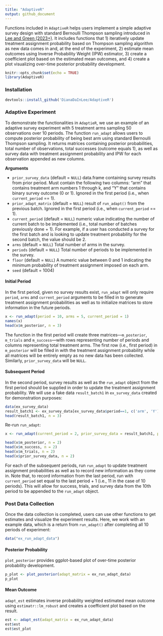 ```yaml
---
title: "AdaptiveR"
output: github_document
---
```


Functions included in `AdaptiveR` helps users implement a simple adaptive survey design with standard Bernoulli Thompson sampling introduced in [Lee and Green (2023+)](https://www.dropbox.com/scl/fi/o0o62xwd278lrrtrisg9v/RCV_adaptive.pdf?dl=0&rlkey=owlw1xuqr4o4tnyx1oxl4ey3s). It includes functions that 1) iteratively update treatment assignment probability based on Thompson sampling algorithm as new data comes in and, at the end of the experiment, 2) estimate mean outcomes using Inverse Probability Weight (IPW) estimator, 3) create a coefficient plot based on the estimated mean outcomes, and 4) create a plot visualizing over-time posterior probability development.

```r
knitr::opts_chunk$set(echo = TRUE)
library(AdaptiveR)
```

### Installation

```r
devtools::install_github('DianaDaInLee/AdaptiveR')
```

### Adaptive Experiment

To demonstrate the functionalities in `AdaptieR`, we use an example of an adaptive survey experiment with 5 treatment arms sampling 50 observations over 10 periods. The function `run_adapt` allows users to compute posterior probability of being best arm using standard Bernoulli Thompson sampling. It returns matrices containing posterior probabilities, total number of observations, total successes (outcome equals 1), as well as survey data with treatment assignment probability and IPW for each observation appended as new columns. 

**Arguments**

* `prior_survey_data` (default = `NULL`) data.frame containing survey results from prior period. Must contain the following two columns: "arm" that contains treatment arm numbers 1 through k, and "Y" that contains binary survey outcome (0 or 1). Ignored in the first period (i.e., when `current_period` == 1).
* `prior_adapt_matrix` (default = `NULL`) result of `run_adapt()` from the previous batch. Ignored in the first period (i.e., when `current_period` == 1).
* `current_period` (default = `NULL`) numeric value indicating the number of current batch to be implemented (i.e., total number of batches previously done + 1). For example, if a user has conducted a survey for the first batch and is looking to update treatment probability for the second batch, the value should be 2.
* `arms` (default = `NULL`) Total number of arms in the survey.
* `periods` (default = `NULL`) Total number of periods to be implemented in the survey.
* `floor` (default = `NULL`) A numeric value between 0 and 1 indicating the minimum probability of treatment assignment imposed on each arm.
* `seed` (default = 1004) 

#### Initial Period

In the first period, given no survey results exist, `run_adapt` will only require `period`, `arms` and `current_period` arguments to be filled in to  generate treatment assignment probabilities as well as to initialize matrices to store information in the future periods.

```r
x <- run_adapt(period = 10, arms = 5, current_period = 1)
names(x)
head(x$m_posterior, n = 3)
```
The function in the first period will create three matrices---`m_posterior`, `m_trials` and `m_success`---with rows representing number of periods and columns representing total treatment arms. The first row (i.e., first period) in `m_posterior` will be filled in with the treatment assignment probability while all matrices will be entirely empty as no new data has been collected. Similarly, `prior_survey_data` will be `NULL`.

#### Subsequent Period

In the second period, survey results as well as the `run_adapt` object from the first period should be supplied in order to update the treatment assignment probability. We will use a fake data `result_batch1` in `ex_survey_data` created for demonstration purposes:

```r
data(ex_survey_data)
result_batch1 <- ex_survey_data[ex_survey_data$period==1, c('arm', 'Y')]
head(result_batch1, n = 3)
```

Re-run `run_adapt`:

```r
x <- run_adapt(current_period = 2, prior_survey_data = result_batch1, prior_adapt_matrix = x, floor = 0.02)

head(x$m_posterior, n = 2)
head(x$m_success, n = 2)
head(x$m_trials, n = 2)
head(x$prior_survey_data, n = 2)
```

For each of the subsequent periods, run `run_adapt` to update treatment assignment probabilities as well as to record new information as they come in. Note that, to record information from the last period, run with `current_period` set equal to the last period + 1 (i.e., 11 in the case of 10 periods). This will allow for success, trials, and survey data from the 10th period to be appended to the `run_adapt` object. 

### Post Data Collection

Once the data collection is completed, users can use other functions to get estimates and visualize the experiment results. Here, we work with an example data, which is a return from `run_adapt()` after completing all 10 periods of experiment:

```r
data("ex_run_adapt_data")
```

#### Posterior Probability 

`plot_posterior` provides ggplot-based plot of over-time posterior probability development.

```r
p_plot <- plot_posterior(adapt_matrix = ex_run_adapt_data)
p_plot
```

#### Mean Outcome

`adapt_est` estimates inverse probability weighted estimated mean outcome using `estimatr::lm_robust` and creates a coefficient plot based on the result.

```r
est <- adapt_est(adapt_matrix = ex_run_adapt_data)
est$est
est$est_plot
```
